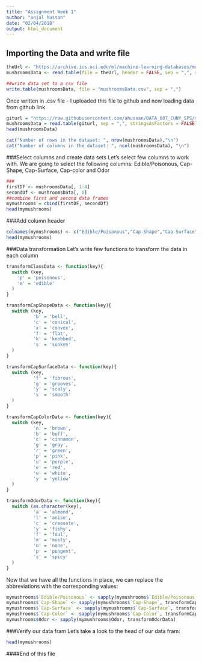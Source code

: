 ```yaml
---
title: "Assignment Week 1"
author: "anjal hussan"
date: "02/04/2018"
output: html_document
---
```


## Importing the Data and write file

```R
theUrl <- "https://archive.ics.uci.edu/ml/machine-learning-databases/mushroom/agaricus-lepiota.data"
mushroomsData <- read.table(file = theUrl, header = FALSE, sep = ",", stringsAsFactors = FALSE)

##write data set to a csv file
write.table(mushroomsData, file = "mushroomsData.csv", sep = ",")
```

Once written in .csv file - I uploaded this file to github and now loading data from github link

```R
giturl = "https://raw.githubusercontent.com/ahussan/DATA_607_CUNY_SPS/master/Week_1_Assignment/mushroomsData.csv"
mushroomsData = read.table(giturl, sep = ",", stringsAsFactors = FALSE)
head(mushroomsData)

cat("Number of rows in the dataset: ", nrow(mushroomsData),"\n")
cat("Number of columns in the dataset: ", ncol(mushroomsData), "\n")
```
###Select columns and create data sets
Let's select few columns to work with. We are going to select the following columns:
  Edible/Poisonous, Cap-Shape, Cap-Surface, Cap-color and Odor


```r
###
firstDF <- mushroomsData[, 1:4] 
secondDf <- mushroomsData[, 6]
##combine first and second data frames
mymushrooms = cbind(firstDF, secondDf)
head(mymushrooms)

```
###Add column header
```R
colnames(mymushrooms) <- c("Edible/Poisonous","Cap-Shape","Cap-Surface","Cap-Color","Odor");
head(mymushrooms)
```

###Data transformation
Let's write few functions to transform the data in each column
```R

transformClassData <- function(key){
  switch (key,
    'p' = 'poisonous',
    'e' = 'edible'
  )
}

transformCapShapeData <- function(key){
  switch (key,
          'b' = 'bell',
          'c' = 'conical',
          'x' = 'convex',
          'f' = 'flat',
          'k' = 'knobbed',
          's' = 'sunken'
  )
}

transformCapSurfaceData <- function(key){
  switch (key,
          'f' = 'fibrous',
          'g' = 'grooves',
          'y' = 'scaly',
          's' = 'smooth'
  )
}

transformCapColorData <- function(key){
  switch (key,
          'n' = 'brown',
          'b' = 'buff',
          'c' = 'cinnamon',
          'g' = 'gray',
          'r' = 'green',
          'p' = 'pink',
          'u' = 'purple',
          'e' = 'red',
          'w' = 'white',
          'y' = 'yellow'
  )
}

transformOdorData <- function(key){
  switch (as.character(key),
          'a' = 'almond',
          'l' = 'anise',
          'c' = 'creosote',
          'y' = 'fishy',
          'f' = 'foul',
          'm' = 'musty',
          'n' = 'none',
          'p' = 'pungent',
          's' = 'spicy'
  )
}

```

Now that we have all the functions in place, we can replace the abbreviations with the corresponding values:

```R
mymushrooms$`Edible/Poisonous` <- sapply(mymushrooms$`Edible/Poisonous`, transformClassData)
mymushrooms$`Cap-Shape` <- sapply(mymushrooms$`Cap-Shape`, transformCapShapeData)
mymushrooms$`Cap-Surface` <- sapply(mymushrooms$`Cap-Surface`, transformCapSurfaceData)
mymushrooms$`Cap-Color` <- sapply(mymushrooms$`Cap-Color`, transformCapColorData)
mymushrooms$Odor <- sapply(mymushrooms$Odor, transformOdorData)
```

###Verify our data fram
Let's take a look to the head of our data fram:
```R
head(mymushrooms)
```


####End of this file

